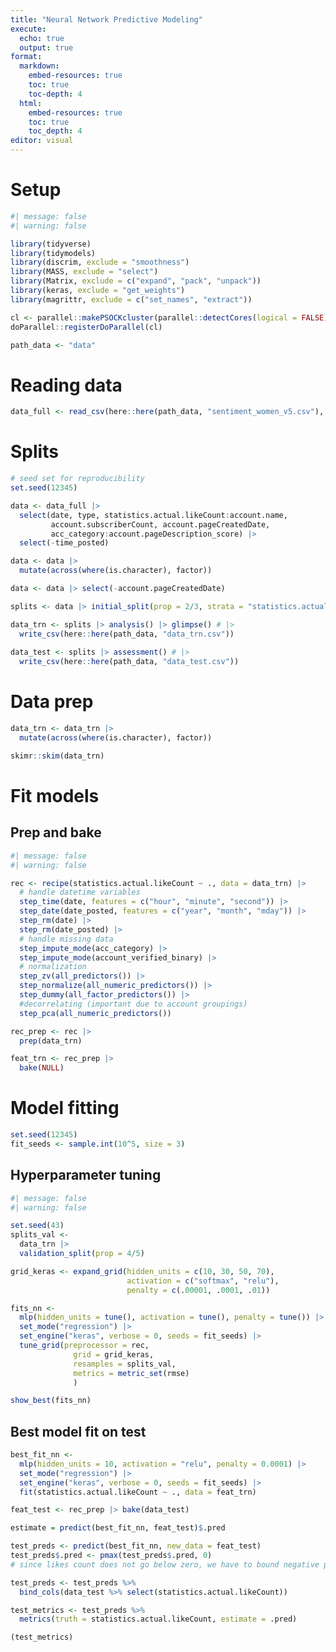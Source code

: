 ```yaml
---
title: "Neural Network Predictive Modeling"
execute:
  echo: true
  output: true
format: 
  markdown:
    embed-resources: true
    toc: true
    toc-depth: 4
  html: 
    embed-resources: true
    toc: true 
    toc_depth: 4
editor: visual
---
```


# Setup
```r
#| message: false
#| warning: false

library(tidyverse)
library(tidymodels)
library(discrim, exclude = "smoothness")
library(MASS, exclude = "select")
library(Matrix, exclude = c("expand", "pack", "unpack"))
library(keras, exclude = "get_weights")
library(magrittr, exclude = c("set_names", "extract"))

cl <- parallel::makePSOCKcluster(parallel::detectCores(logical = FALSE))
doParallel::registerDoParallel(cl)

path_data <- "data"
```

# Reading data
```r
data_full <- read_csv(here::here(path_data, "sentiment_women_v5.csv"), show_col_types = FALSE)
```

# Splits
```r
# seed set for reproducibility
set.seed(12345)

data <- data_full |>
  select(date, type, statistics.actual.likeCount:account.name, 
         account.subscriberCount, account.pageCreatedDate, 
         acc_category:account.pageDescription_score) |>
  select(-time_posted)

data <- data |>
  mutate(across(where(is.character), factor))

data <- data |> select(-account.pageCreatedDate)

splits <- data |> initial_split(prop = 2/3, strata = "statistics.actual.likeCount", breaks = 3)

data_trn <- splits |> analysis() |> glimpse() # |> 
  write_csv(here::here(path_data, "data_trn.csv"))
  
data_test <- splits |> assessment() # |> 
  write_csv(here::here(path_data, "data_test.csv"))
```

# Data prep
```r
data_trn <- data_trn |>
  mutate(across(where(is.character), factor))

skimr::skim(data_trn)
```


# Fit models

## Prep and bake
```r
#| message: false
#| warning: false

rec <- recipe(statistics.actual.likeCount ~ ., data = data_trn) |>
  # handle datetime variables
  step_time(date, features = c("hour", "minute", "second")) |>
  step_date(date_posted, features = c("year", "month", "mday")) |>
  step_rm(date) |>
  step_rm(date_posted) |>
  # handle missing data
  step_impute_mode(acc_category) |>
  step_impute_mode(account_verified_binary) |>
  # normalization
  step_zv(all_predictors()) |>
  step_normalize(all_numeric_predictors()) |>
  step_dummy(all_factor_predictors()) |>
  #decorrelating (important due to account groupings)
  step_pca(all_numeric_predictors())

rec_prep <- rec |>
  prep(data_trn)

feat_trn <- rec_prep |>
  bake(NULL)
```

# Model fitting

```r
set.seed(12345)
fit_seeds <- sample.int(10^5, size = 3)
```

## Hyperparameter tuning
```r
#| message: false
#| warning: false

set.seed(43)
splits_val <-
  data_trn |> 
  validation_split(prop = 4/5)

grid_keras <- expand_grid(hidden_units = c(10, 30, 50, 70),
                          activation = c("softmax", "relu"), 
                          penalty = c(.00001, .0001, .01))

fits_nn <-
  mlp(hidden_units = tune(), activation = tune(), penalty = tune()) |>
  set_mode("regression") |> 
  set_engine("keras", verbose = 0, seeds = fit_seeds) |>
  tune_grid(preprocessor = rec,
              grid = grid_keras,
              resamples = splits_val,
              metrics = metric_set(rmse)
              )

show_best(fits_nn)
```
## Best model fit on test
```r
best_fit_nn <- 
  mlp(hidden_units = 10, activation = "relu", penalty = 0.0001) |>
  set_mode("regression") |> 
  set_engine("keras", verbose = 0, seeds = fit_seeds) |>
  fit(statistics.actual.likeCount ~ ., data = feat_trn)
```

```r
feat_test <- rec_prep |> bake(data_test)

estimate = predict(best_fit_nn, feat_test)$.pred

test_preds <- predict(best_fit_nn, new_data = feat_test)
test_preds$.pred <- pmax(test_preds$.pred, 0)
# since likes count does not go below zero, we have to bound negative predictions

test_preds <- test_preds %>%
  bind_cols(data_test %>% select(statistics.actual.likeCount))

test_metrics <- test_preds %>%
  metrics(truth = statistics.actual.likeCount, estimate = .pred)

(test_metrics)
```